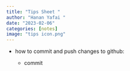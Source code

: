 ```yaml
---
title: "Tips Sheet "
author: "Hanan Yafai "
date: "2023-02-06"
categories: [notes]
image: "tips icon.png"
---
```


-   how to commit and push changes to github:

    -   commit
